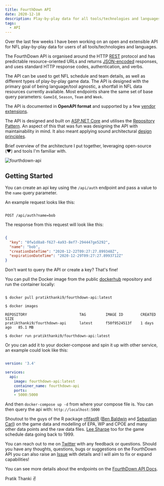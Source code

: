 ```yaml
---
title: FourthDown API
date: 2020-12-18
description: Play-by-play data for all tools/technologies and languages.
tags:
  - API
---
```


Over the last few weeks I have been working on an open and extensible API for NFL play-by-play data 
for users of all tools/technologies and languages.

The FourthDown API is organised around the HTTP [REST](https://en.wikipedia.org/wiki/Representational_state_transfer) 
protocol and has predictable resource-oriented URLs and returns [JSON-encoded](http://www.json.org/) responses,
and uses standard HTTP response codes, authentication, and verbs.

The API can be used to get NFL schedule and team details, as well as different types of play-by-play 
game data. The API is designed with the primary goal of being language/tool agnostic, a shortfall in NFL 
data resources currently available. Most endpoints share the same set of base query parameters: 
`GameId`, `Season`, `Team` and `Week`.

The API is documented in **OpenAPI format** and supported by a few 
[vendor extensions](https://github.com/Redocly/redoc/blob/master/docs/redoc-vendor-extensions.md).

The API is designed and built on [ASP.NET Core](https://docs.microsoft.com/en-us/aspnet/core/introduction-to-aspnet-core?view=aspnetcore-5.0) 
and utilises the [Repository Pattern](https://deviq.com/repository-pattern/). An aspect of this that was 
fun was designing the API with maintainability in mind. It also meant applying sound architectural 
[design principles](https://docs.microsoft.com/en-us/dotnet/architecture/modern-web-apps-azure/architectural-principles).

Brief overview of the architecture I put together, leveraging open-source (❤️) and tools I'm familiar with.

![fourthdown-api](./fourthdown-api-architecture.png)

## Getting Started

You can create an api key using the `/api/auth` endpoint and pass a value to the `name` query parameter.

An example request looks like this:

```shell

POST /api/auth?name=bob

```

The response from this request will look like this:

```json

{
  "key": "0fw1d8a8-f627-4a93-8ef7-294447ge5292",
  "name": "bob",
  "creationDateTime": "2020-12-22T09:27:27.899348Z",
  "expirationDateTime": "2020-12-29T09:27:27.8993712Z"
}

```

Don't want to query the API or create a key? That's fine!

You can pull the Docker image from the public [dockerhub](https://hub.docker.com/repository/docker/pratikthanki9/fourthdown-api) 
repository and run the container locally:

```shell

$ docker pull pratikthanki9/fourthdown-api:latest

$ docker images

REPOSITORY                        TAG         IMAGE ID        CREATED      SIZE
pratikthanki9/fourthdown-api      latest      f50f9524513f    1 days ago   85.1 MB

$ docker run pratikthanki9/fourthdown-api:latest

```

Or you can add it to your docker-compose and spin it up with other service, an example could look like this:

```yml

version: '3.4'

services:
  api:
    image: fourthdown-api:latest
    container_name: fourthdown-api
    ports:
    - 5000:5000

```

And then `docker-compose up -d` from where your compose file is. You can then query the api with: `http://localhost:5000`

Shoutout to the guys of the R package [nflfastR](https://github.com/mrcaseb/nflfastR) 
([Ben Baldwin](https://twitter.com/benbbaldwin) and [Sebastian Carl](https://twitter.com/mrcaseb)) on 
the game data and modelling of EPA, WP and CPOE and many other data points and the raw data files. 
[Lee Sharpe](https://twitter.com/LeeSharpeNFL) too for the game schedule data going back to 1999.

You can reach out to me on [Twitter](https://twitter.com/pratikthanki) with any feedback or questions. Should you 
have any thoughts, questions, bugs or suggestions on the FourthDown API you can also raise an 
[Issue](https://github.com/pratikthanki/FourthDown/issues) with details and I will aim to fix or expand capabilities!

You can see more details about the endpoints on the [FourthDown API Docs](https://fourthdown.azurewebsites.net/).

Pratik Thanki ✌️
